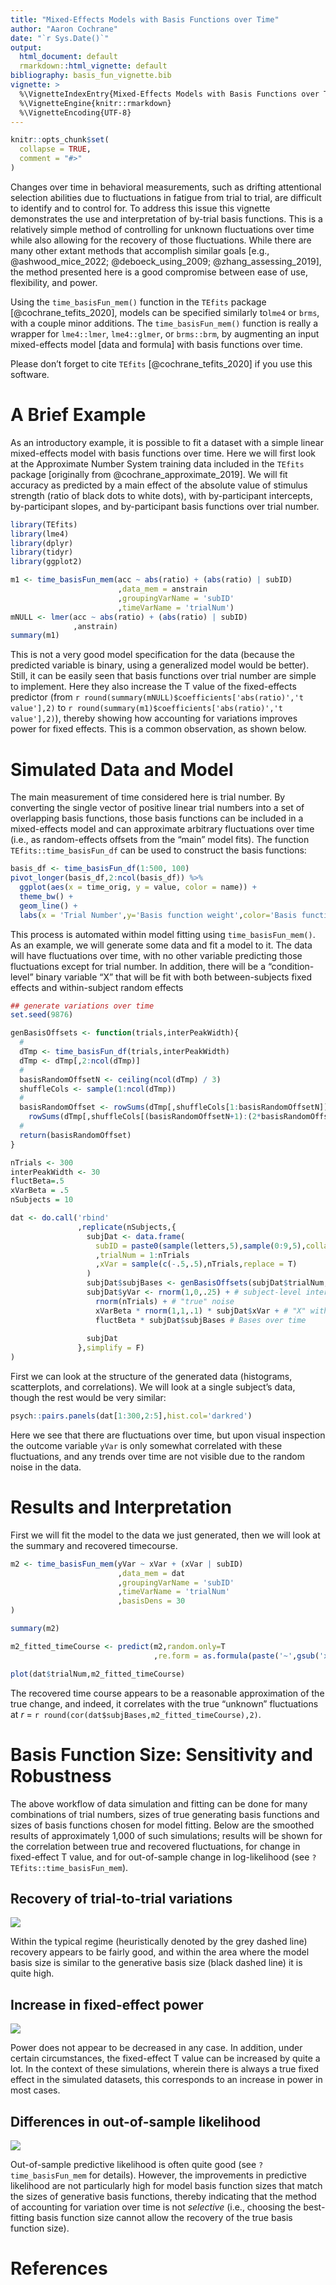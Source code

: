 ```yaml
---
title: "Mixed-Effects Models with Basis Functions over Time"
author: "Aaron Cochrane"
date: "`r Sys.Date()`"
output: 
  html_document: default
  rmarkdown::html_vignette: default
bibliography: basis_fun_vignette.bib
vignette: >
  %\VignetteIndexEntry{Mixed-Effects Models with Basis Functions over Time}
  %\VignetteEngine{knitr::rmarkdown}
  %\VignetteEncoding{UTF-8}
---
```


```r
knitr::opts_chunk$set(
  collapse = TRUE,
  comment = "#>"
)

```

Changes over time in behavioral measurements, such as drifting attentional selection abilities
due to fluctuations in fatigue from trial to trial, are difficult to identify and to control for.
To address this issue this vignette demonstrates the use and interpretation of by-trial basis functions.
This is a relatively simple method of controlling for unknown fluctuations over time
while also allowing for the recovery of those fluctuations. While there are many other extant methods 
that accomplish similar goals [e.g., @ashwood_mice_2022; @deboeck_using_2009; @zhang_assessing_2019], the method presented here is a good compromise between ease of use, 
flexibility, and power.

Using the `time_basisFun_mem()` function in the `TEfits` package [@cochrane_tefits_2020], models can be specified similarly to`lme4` or `brms`,
with a couple minor additions. The `time_basisFun_mem()` function is really a wrapper for `lme4::lmer`, `lme4::glmer`, 
or `brms::brm`, by augmenting an input mixed-effects model [data and formula] with basis functions over time.

Please don't forget to cite `TEfits` [@cochrane_tefits_2020] if you use this software.

# A Brief Example

As an introductory example, it is possible to fit a dataset with a simple linear mixed-effects model with basis functions over time. Here we will first look at the Approximate Number System training data included in the `TEfits` package [originally from @cochrane_approximate_2019]. We will fit accuracy as predicted by a main effect of the absolute value of stimulus strength (ratio of black dots to white dots), with by-participant intercepts, by-participant slopes, and by-participant basis functions over trial number.

```r
library(TEfits)
library(lme4)
library(dplyr)
library(tidyr)
library(ggplot2)

m1 <- time_basisFun_mem(acc ~ abs(ratio) + (abs(ratio) | subID)
                        ,data_mem = anstrain
                        ,groupingVarName = 'subID'
                        ,timeVarName = 'trialNum') 
mNULL <- lmer(acc ~ abs(ratio) + (abs(ratio) | subID)
              ,anstrain)
summary(m1)
```

This is not a very good model specification for the data (because the predicted variable is binary, using a generalized model would be better). Still, it can be easily seen that basis functions over trial number are simple to implement. Here they also increase the T value of the fixed-effects predictor (from `r round(summary(mNULL)$coefficients['abs(ratio)','t value'],2)` to `r round(summary(m1)$coefficients['abs(ratio)','t value'],2)`), thereby showing how accounting for variations improves power for fixed effects. This is a common observation, as shown below.

# Simulated Data and Model

The main measurement of time considered here is trial number. By converting the single vector of positive linear 
trial numbers into a set of overlapping basis functions, those basis functions can be included in a mixed-effects
model and can approximate arbitrary fluctuations over time (i.e., as random-effects offsets from the "main" model fits).
The function `TEfits::time_basisFun_df` can be used to construct the basis functions:

```r
basis_df <- time_basisFun_df(1:500, 100)
pivot_longer(basis_df,2:ncol(basis_df)) %>%
  ggplot(aes(x = time_orig, y = value, color = name)) +
  theme_bw() +
  geom_line() +
  labs(x = 'Trial Number',y='Basis function weight',color='Basis function\ntrial center')
```

This process is automated within model fitting using `time_basisFun_mem()`. As an example, we will generate some data and fit a model to it. The data will have fluctuations over time, with no other variable predicting those fluctuations except for trial number. In addition, there will be a "condition-level" binary variable "X" that will be fit with both between-subjects fixed effects and within-subject random effects

```r
## generate variations over time
set.seed(9876)

genBasisOffsets <- function(trials,interPeakWidth){
  #
  dTmp <- time_basisFun_df(trials,interPeakWidth)
  dTmp <- dTmp[,2:ncol(dTmp)]
  #
  basisRandomOffsetN <- ceiling(ncol(dTmp) / 3) 
  shuffleCols <- sample(1:ncol(dTmp))
  #
  basisRandomOffset <- rowSums(dTmp[,shuffleCols[1:basisRandomOffsetN]]) -
    rowSums(dTmp[,shuffleCols[(basisRandomOffsetN+1):(2*basisRandomOffsetN)]])
  #
  return(basisRandomOffset)
}

nTrials <- 300
interPeakWidth <- 30
fluctBeta=.5
xVarBeta = .5
nSubjects = 10

dat <- do.call('rbind'
               ,replicate(nSubjects,{
                 subjDat <- data.frame(
                   subID = paste0(sample(letters,5),sample(0:9,5),collapse='')
                   ,trialNum = 1:nTrials
                   ,xVar = sample(c(-.5,.5),nTrials,replace = T)
                 )
                 subjDat$subjBases <- genBasisOffsets(subjDat$trialNum, interPeakWidth + rnorm(1))
                 subjDat$yVar <- rnorm(1,0,.25) + # subject-level intercept
                   rnorm(nTrials) + # "true" noise
                   xVarBeta * rnorm(1,1,.1) * subjDat$xVar + # "X" with random subject-level offset
                   fluctBeta * subjDat$subjBases # Bases over time
                 
                 subjDat  
               },simplify = F)
)
```

First we can look at the structure of the generated data (histograms, scatterplots, and correlations). 
We will look at a single subject's data, though the rest would be very similar:

```r
psych::pairs.panels(dat[1:300,2:5],hist.col='darkred')
```

Here we see that there are fluctuations over time, but upon visual inspection the outcome variable `yVar` is only somewhat correlated with these fluctuations, and any trends over time are not visible due to the random noise in the data.

# Results and Interpretation

First we will fit the model to the data we just generated, then we will look at the summary and recovered timecourse.

```r
m2 <- time_basisFun_mem(yVar ~ xVar + (xVar | subID)
                        ,data_mem = dat
                        ,groupingVarName = 'subID'
                        ,timeVarName = 'trialNum'
                        ,basisDens = 30
)

summary(m2)

m2_fitted_timeCourse <- predict(m2,random.only=T
                                ,re.form = as.formula(paste('~',gsub('xVar + (xVar | subID) + ','',as.character(formula(m2))[3],fixed=T)) ) )

plot(dat$trialNum,m2_fitted_timeCourse)
```

The recovered time course appears to be a reasonable approximation of the true change, and indeed, it correlates with the true "unknown" fluctuations at _r_ = `r round(cor(dat$subjBases,m2_fitted_timeCourse),2)`.

# Basis Function Size: Sensitivity and Robustness

The above workflow of data simulation and fitting can be done for many combinations of trial numbers, sizes of true generating basis functions and sizes of basis functions chosen for model fitting. Below are the smoothed results of approximately 1,000 of such simulations; results will be shown for the correlation between true and recovered fluctuations, for change in fixed-effect T value, and for out-of-sample change in log-likelihood (see `?TEfits::time_basisFun_mem`).

## Recovery of trial-to-trial variations

![](pearsonR_20230607.svg)

Within the typical regime (heuristically denoted by the grey dashed line) recovery appears to be fairly good, and within the area where the model basis size is similar to the generative basis size (black dashed line) it is quite high.

## Increase in fixed-effect power

![](deltaT_20230607.svg)

Power does not appear to be decreased in any case. In addition, under certain circumstances, the fixed-effect T value can be increased by quite a lot. In the context of these simulations, wherein there is always a true fixed effect in the simulated datasets, this corresponds to an increase in power in most cases.

## Differences in out-of-sample likelihood

![](oos_20230607.svg)

Out-of-sample predictive likelihood is often quite good (see `?time_basisFun_mem` for details). However, the improvements in predictive likelihood are not particularly high for model basis function sizes that match the sizes of generative basis functions, thereby indicating that the method of accounting for variation over time is not _selective_ (i.e., choosing the best-fitting basis function size cannot allow the recovery of the true basis function size).

# References

